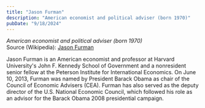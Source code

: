 ```yaml
---
title: "Jason Furman"
description: "American economist and political adviser (born 1970)"
pubDate: "9/18/2024"
---
```


*American economist and political adviser (born 1970)*  
Source (Wikipedia): [Jason Furman][1]

Jason Furman is an American economist and professor at Harvard University's John F. Kennedy School of Government and a nonresident senior fellow at the Peterson Institute for International Economics. On June 10, 2013, Furman was named by President Barack Obama as chair of the Council of Economic Advisers (CEA). Furman has also served as the deputy director of the U.S. National Economic Council, which followed his role as an advisor for the Barack Obama 2008 presidential campaign.

[1]: https://en.wikipedia.org/wiki/Jason_Furman
